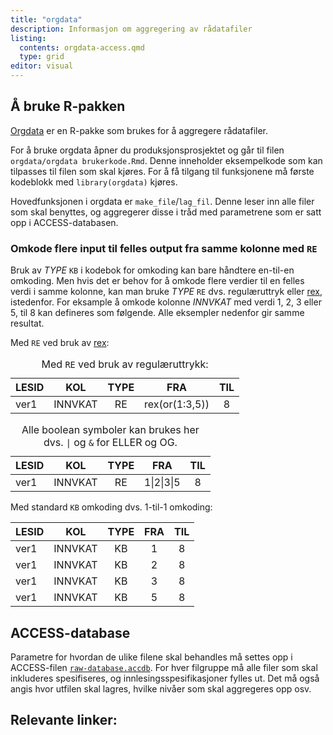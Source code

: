 ```yaml
---
title: "orgdata"
description: Informasjon om aggregering av rådatafiler
listing:
  contents: orgdata-access.qmd
  type: grid
editor: visual
---
```


## Å bruke R-pakken

[Orgdata](https://github.com/helseprofil/orgdata) er en R-pakke som brukes for å aggregere rådatafiler.

For å bruke orgdata åpner du produksjonsprosjektet og går til filen `orgdata/orgdata brukerkode.Rmd`. Denne inneholder eksempelkode som kan tilpasses til filen som skal kjøres. For å få tilgang til funksjonene må første kodeblokk med `library(orgdata)` kjøres.

Hovedfunksjonen i orgdata er `make_file`/`lag_fil`. Denne leser inn alle filer som skal benyttes, og aggregerer disse i tråd med parametrene som er satt opp i ACCESS-databasen.

### **Omkode flere input til felles output fra samme kolonne med `RE`**

Bruk av *TYPE* `KB` i kodebok for omkoding kan bare håndtere en-til-en omkoding. Men hvis det er behov for å omkode flere verdier til en felles verdi i samme kolonne, kan man bruke *TYPE* `RE` dvs. regulæruttryk eller [rex](https://rex.r-lib.org/ "rex"), istedenfor. For eksample å omkode kolonne *INNVKAT* med verdi 1, 2, 3 eller 5, til 8 kan defineres som følgende. Alle eksempler nedenfor gir samme resultat.

Med `RE` ved bruk av [rex](https://rex.r-lib.org/ "rex"):

| LESID | KOL     | TYPE | FRA            | TIL |
|-------|---------|:----:|----------------|:---:|
| ver1  | INNVKAT |  RE  | rex(or(1:3,5)) |  8  |

: Med `RE` ved bruk av regulæruttrykk:

| LESID | KOL     | TYPE | FRA        | TIL |
|-------|---------|:----:|------------|:---:|
| ver1  | INNVKAT |  RE  | 1\|2\|3\|5 |  8  |

: Alle boolean symboler kan brukes her dvs. `|` og `&` for ELLER og OG.

Med standard `KB` omkoding dvs. 1-til-1 omkoding:

| LESID | KOL     | TYPE | FRA | TIL |
|-------|---------|:----:|:---:|:---:|
| ver1  | INNVKAT |  KB  |  1  |  8  |
| ver1  | INNVKAT |  KB  |  2  |  8  |
| ver1  | INNVKAT |  KB  |  3  |  8  |
| ver1  | INNVKAT |  KB  |  5  |  8  |

## ACCESS-database

Parametre for hvordan de ulike filene skal behandles må settes opp i ACCESS-filen [`raw-database.accdb`](orgdata-access.qmd). For hver filgruppe må alle filer som skal inkluderes spesifiseres, og innlesingsspesifikasjoner fylles ut. Det må også angis hvor utfilen skal lagres, hvilke nivåer som skal aggregeres opp osv.

## Relevante linker:
